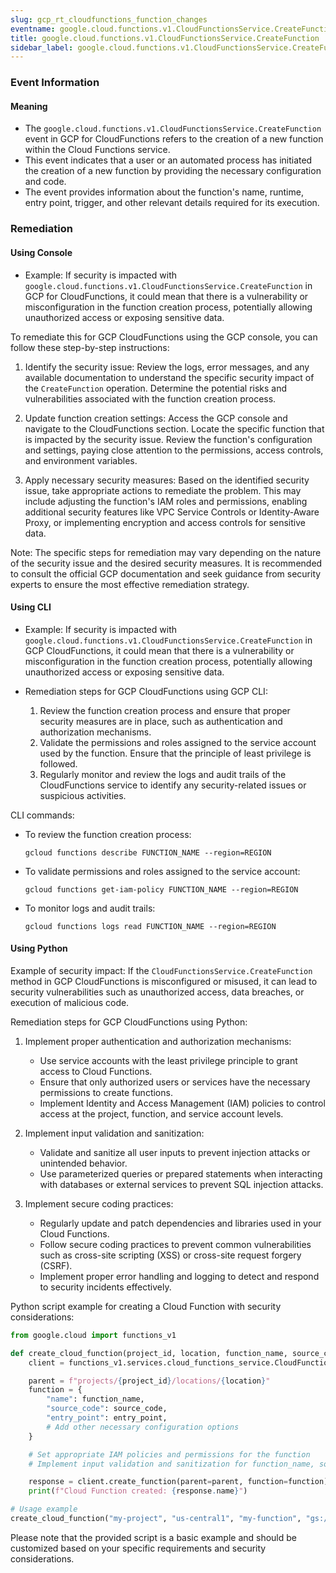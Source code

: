 ```yaml
--- 
slug: gcp_rt_cloudfunctions_function_changes
eventname: google.cloud.functions.v1.CloudFunctionsService.CreateFunction
title: google.cloud.functions.v1.CloudFunctionsService.CreateFunction
sidebar_label: google.cloud.functions.v1.CloudFunctionsService.CreateFunction
---
```

                       
### Event Information

#### Meaning

- The `google.cloud.functions.v1.CloudFunctionsService.CreateFunction` event in GCP for CloudFunctions refers to the creation of a new function within the Cloud Functions service.
- This event indicates that a user or an automated process has initiated the creation of a new function by providing the necessary configuration and code.
- The event provides information about the function's name, runtime, entry point, trigger, and other relevant details required for its execution.

### Remediation

#### Using Console

- Example: If security is impacted with `google.cloud.functions.v1.CloudFunctionsService.CreateFunction` in GCP for CloudFunctions, it could mean that there is a vulnerability or misconfiguration in the function creation process, potentially allowing unauthorized access or exposing sensitive data.

To remediate this for GCP CloudFunctions using the GCP console, you can follow these step-by-step instructions:

1. Identify the security issue: Review the logs, error messages, and any available documentation to understand the specific security impact of the `CreateFunction` operation. Determine the potential risks and vulnerabilities associated with the function creation process.

2. Update function creation settings: Access the GCP console and navigate to the CloudFunctions section. Locate the specific function that is impacted by the security issue. Review the function's configuration and settings, paying close attention to the permissions, access controls, and environment variables.

3. Apply necessary security measures: Based on the identified security issue, take appropriate actions to remediate the problem. This may include adjusting the function's IAM roles and permissions, enabling additional security features like VPC Service Controls or Identity-Aware Proxy, or implementing encryption and access controls for sensitive data.

Note: The specific steps for remediation may vary depending on the nature of the security issue and the desired security measures. It is recommended to consult the official GCP documentation and seek guidance from security experts to ensure the most effective remediation strategy.

#### Using CLI

- Example: If security is impacted with `google.cloud.functions.v1.CloudFunctionsService.CreateFunction` in GCP CloudFunctions, it could mean that there is a vulnerability or misconfiguration in the function creation process, potentially allowing unauthorized access or exposing sensitive data.

- Remediation steps for GCP CloudFunctions using GCP CLI:
  1. Review the function creation process and ensure that proper security measures are in place, such as authentication and authorization mechanisms.
  2. Validate the permissions and roles assigned to the service account used by the function. Ensure that the principle of least privilege is followed.
  3. Regularly monitor and review the logs and audit trails of the CloudFunctions service to identify any security-related issues or suspicious activities.

CLI commands:
- To review the function creation process:
  ```
  gcloud functions describe FUNCTION_NAME --region=REGION
  ```

- To validate permissions and roles assigned to the service account:
  ```
  gcloud functions get-iam-policy FUNCTION_NAME --region=REGION
  ```

- To monitor logs and audit trails:
  ```
  gcloud functions logs read FUNCTION_NAME --region=REGION
  ```

#### Using Python

Example of security impact: If the `CloudFunctionsService.CreateFunction` method in GCP CloudFunctions is misconfigured or misused, it can lead to security vulnerabilities such as unauthorized access, data breaches, or execution of malicious code.

Remediation steps for GCP CloudFunctions using Python:

1. Implement proper authentication and authorization mechanisms:
   - Use service accounts with the least privilege principle to grant access to Cloud Functions.
   - Ensure that only authorized users or services have the necessary permissions to create functions.
   - Implement Identity and Access Management (IAM) policies to control access at the project, function, and service account levels.

2. Implement input validation and sanitization:
   - Validate and sanitize all user inputs to prevent injection attacks or unintended behavior.
   - Use parameterized queries or prepared statements when interacting with databases or external services to prevent SQL injection attacks.

3. Implement secure coding practices:
   - Regularly update and patch dependencies and libraries used in your Cloud Functions.
   - Follow secure coding practices to prevent common vulnerabilities such as cross-site scripting (XSS) or cross-site request forgery (CSRF).
   - Implement proper error handling and logging to detect and respond to security incidents effectively.

Python script example for creating a Cloud Function with security considerations:

```python
from google.cloud import functions_v1

def create_cloud_function(project_id, location, function_name, source_code, entry_point):
    client = functions_v1.services.cloud_functions_service.CloudFunctionsServiceClient()

    parent = f"projects/{project_id}/locations/{location}"
    function = {
        "name": function_name,
        "source_code": source_code,
        "entry_point": entry_point,
        # Add other necessary configuration options
    }

    # Set appropriate IAM policies and permissions for the function
    # Implement input validation and sanitization for function_name, source_code, and entry_point

    response = client.create_function(parent=parent, function=function)
    print(f"Cloud Function created: {response.name}")

# Usage example
create_cloud_function("my-project", "us-central1", "my-function", "gs://bucket/function.zip", "my_function_handler")
```

Please note that the provided script is a basic example and should be customized based on your specific requirements and security considerations.


 
